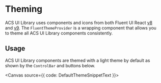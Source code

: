 
<Meta title="Concepts/Theming" />

# Theming

ACS UI Library uses components and icons from both Fluent UI React [v8](https://aka.ms/fluentui#/controls/web)
and [v9](https://react.fluentui.dev/). The `FluentThemeProvider`
is a wrapping component that allows you to theme all ACS UI Library components consistently.

## Usage

ACS UI Library components are themed with a light theme by default as shown by the `ControlBar` and buttons below.

<Canvas source={{ code: DefaultThemeSnippetText }}>
  <DefaultThemeSnippet />
</Canvas>
